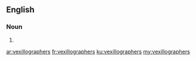 ==English==

===Noun===
{{head|en|plural}}

# {{plural of|vexillographer|lang=en}}

[[ar:vexillographers]]
[[fr:vexillographers]]
[[ku:vexillographers]]
[[my:vexillographers]]
